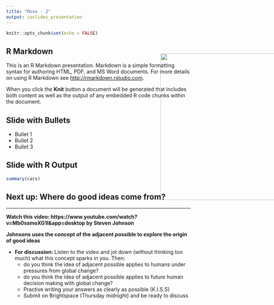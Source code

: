```yaml
---
title: "Move - 2"
output: ioslides_presentation
---
```


```r
knitr::opts_chunk$set(echo = FALSE)
```

## R Markdown

This is an R Markdown presentation. Markdown is a simple formatting syntax for authoring HTML, PDF, and MS Word documents. For more details on using R Markdown see <http://rmarkdown.rstudio.com>.

When you click the **Knit** button a document will be generated that includes both content as well as the output of any embedded R code chunks within the document.

## Slide with Bullets

- Bullet 1
- Bullet 2
- Bullet 3

## Slide with R Output

```r
summary(cars)
```

## Next up: Where do good ideas come from?
<hr>

**Watch this video: https://www.youtube.com/watch?v=Mb0ssmoXG1I&app=desktop by Steven Johnson**

**Johnsons uses the concept of the adjacent possible to explore the origin of good ideas**

- **For discussion:** Listen to the video and jot down (without thinking too much) what this concept sparks in you. Then:
    + do you think the idea of adjacent possible applies to humans under pressures from global change?
    + do you think the idea of adjacent possible applies to future human decision making with global change?
    + Practive writing your answers as clearly as possible (K.I.S.S)
    + Submit on Brightspace (Thursday midnight) and be ready to discuss

<IMG STYLE="position:absolute; TOP:200px; LEFT:650px; WIDTH:450px; HEIGHT:400px" SRC="images/johnson.jpg">
